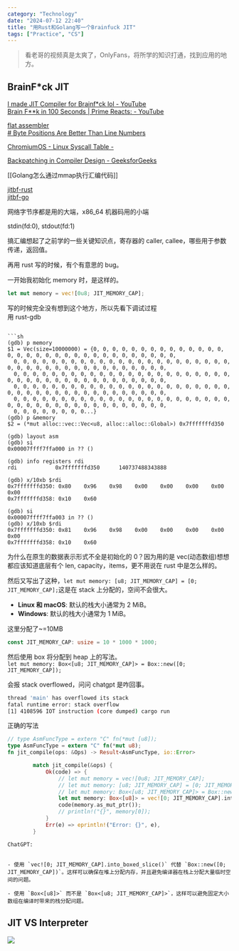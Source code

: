 ```yaml
---
category: "Technology"
date: "2024-07-12 22:40"
title: "用Rust和Golang写一个Brainfuck JIT"
tags: ["Practice", "CS"]
---
```


> 看老哥的视频真是太爽了，OnlyFans，将所学的知识打通，找到应用的地方。

## BrainF\*ck JIT

[I made JIT Compiler for Brainf\*ck lol - YouTube](https://www.youtube.com/watch?v=mbFY3Rwv7XM&t=15s)  
[Brain F\*\*k in 100 Seconds | Prime Reacts: - YouTube](https://www.youtube.com/watch?v=NAwAeOATEfg)

[flat assembler](https://flatassembler.net/)  
[# Byte Positions Are Better Than Line Numbers](https://www.computerenhance.com/p/byte-positions-are-better-than-line)

[ChromiumOS - Linux Syscall Table -](https://www.chromium.org/chromium-os/developer-library/reference/linux-constants/syscalls/#syscall-availability)

[Backpatching in Compiler Design - GeeksforGeeks](https://www.geeksforgeeks.org/backpatching-in-compiler-design/)

[[Golang怎么通过mmap执行汇编代码]]

[jitbf-rust](https://github.com/Ysoding/jitbf-rust)  
[jitbf-go](https://github.com/Ysoding/jitbf)

网络字节序都是用的大端，x86_64 机器码用的小端

stdin(fd:0), stdout(fd:1)

搞汇编想起了之前学的一些关键知识点，寄存器的 caller, callee，哪些用于参数传递，返回值。

再用 rust 写的时候，有个有意思的 bug。

一开始我初始化 memory 时，是这样的。

```rust
let mut memory = vec![0u8; JIT_MEMORY_CAP];
```

写的时候完全没有想到这个地方，所以先看下调试过程  
用 rust-gdb

````

```sh
(gdb) p memory
$1 = Vec(size=10000000) = {0, 0, 0, 0, 0, 0, 0, 0, 0, 0, 0, 0, 0, 0, 0, 0, 0, 0, 0, 0, 0, 0, 0, 0, 0, 0, 0, 0, 0, 0, 0, 0,
  0, 0, 0, 0, 0, 0, 0, 0, 0, 0, 0, 0, 0, 0, 0, 0, 0, 0, 0, 0, 0, 0, 0, 0, 0, 0, 0, 0, 0, 0, 0, 0, 0, 0, 0, 0, 0, 0, 0, 0,
  0, 0, 0, 0, 0, 0, 0, 0, 0, 0, 0, 0, 0, 0, 0, 0, 0, 0, 0, 0, 0, 0, 0, 0, 0, 0, 0, 0, 0, 0, 0, 0, 0, 0, 0, 0, 0, 0, 0, 0,
  0, 0, 0, 0, 0, 0, 0, 0, 0, 0, 0, 0, 0, 0, 0, 0, 0, 0, 0, 0, 0, 0, 0, 0, 0, 0, 0, 0, 0, 0, 0, 0, 0, 0, 0, 0, 0, 0, 0, 0,
  0, 0, 0, 0, 0, 0, 0, 0, 0, 0, 0, 0, 0, 0, 0, 0, 0, 0, 0, 0, 0, 0, 0, 0, 0, 0, 0, 0, 0, 0, 0, 0, 0, 0, 0, 0, 0, 0, 0, 0,
  0, 0, 0, 0, 0, 0, 0, 0...}
(gdb) p &memory
$2 = (*mut alloc::vec::Vec<u8, alloc::alloc::Global>) 0x7fffffffd350

(gdb) layout asm
(gdb) si
0x00007ffff7ffa000 in ?? ()

(gdb) info registers rdi
rdi            0x7fffffffd350      140737488343888

(gdb) x/10xb $rdi
0x7fffffffd350: 0x80    0x96    0x98    0x00    0x00    0x00    0x00    0x00
0x7fffffffd358: 0x10    0x60

(gdb) si
0x00007ffff7ffa003 in ?? ()
(gdb) x/10xb $rdi
0x7fffffffd350: 0x81    0x96    0x98    0x00    0x00    0x00    0x00    0x00
0x7fffffffd358: 0x10    0x60
````

为什么在原生的数据表示形式不全是初始化的 0？因为用的是 vec(动态数组)想想都应该知道底层有个 len, capacity，items，更不用说在 rust 中是怎么样的。

然后又写出了这种，`let mut memory: [u8; JIT_MEMORY_CAP] = [0; JIT_MEMORY_CAP];`这是在 stack 上分配的，空间不会很大。

- **Linux 和 macOS**: 默认的栈大小通常为 2 MiB。
- **Windows**: 默认的栈大小通常为 1 MiB。

这里分配了~=10MB

```rust
const JIT_MEMORY_CAP: usize = 10 * 1000 * 1000;
```

然后使用 box 将分配到 heap 上的写法。  
`let mut memory: Box<[u8; JIT_MEMORY_CAP]> = Box::new([0; JIT_MEMORY_CAP]);`

会报 stack overflowed，问问 chatgpt 是咋回事。

```sh
thread 'main' has overflowed its stack
fatal runtime error: stack overflow
[1] 4108596 IOT instruction (core dumped) cargo run
```

正确的写法

```rust
// type AsmFuncType = extern "C" fn(*mut [u8]);
type AsmFuncType = extern "C" fn(*mut u8);
fn jit_compile(ops: &Ops) -> Result<AsmFuncType, io::Error>

        match jit_compile(&ops) {
            Ok(code) => {
                // let mut memory = vec![0u8; JIT_MEMORY_CAP];
                // let mut memory: [u8; JIT_MEMORY_CAP] = [0; JIT_MEMORY_CAP];
                // let mut memory: Box<[u8; JIT_MEMORY_CAP]> = Box::new([0; JIT_MEMORY_CAP]);
                let mut memory: Box<[u8]> = vec![0; JIT_MEMORY_CAP].into_boxed_slice();
                code(memory.as_mut_ptr());
                // println!("{}", memory[0]);
            }
            Err(e) => eprintln!("Error: {}", e),
        }
```

```
ChatGPT:


- 使用 `vec![0; JIT_MEMORY_CAP].into_boxed_slice()` 代替 `Box::new([0; JIT_MEMORY_CAP])`。这样可以确保在堆上分配内存，并且避免编译器在栈上分配大量临时空间的问题。

- 使用 `Box<[u8]>` 而不是 `Box<[u8; JIT_MEMORY_CAP]>`，这样可以避免固定大小数组在编译时带来的栈分配问题。

```

## JIT VS Interpreter

![](https://raw.githubusercontent.com/Ysoding/jitbf-rust/main/jit-vs-interpreter.gif)
